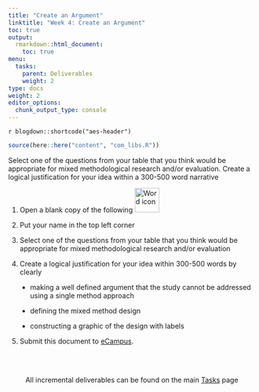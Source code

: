 ```yaml
---
title: "Create an Argument"
linktitle: "Week 4: Create an Argument"
toc: true
output:
  rmarkdown::html_document:
    toc: true
menu:
  tasks:
    parent: Deliverables
    weight: 2
type: docs
weight: 2
editor_options: 
  chunk_output_type: console
---
```


`r blogdown::shortcode("aes-header")`

```r
source(here::here("content", "com_libs.R"))
```

<style>
ul {
    margin-left: 1.5em
}
</style>

Select one of the questions from your table that you think would be appropriate for mixed methodological research and/or evaluation. Create a logical justification for your idea within a 300-500 word narrative

1. Open a blank copy of the following <img src="/logos/word-ico.png" alt="Word icon" width="50">

2. Put your name in the top left corner

3. Select one of the questions from your table that you think would be appropriate for mixed methodological research and/or evaluation

4. Create a logical justification for your idea within 300-500 words by clearly 

  + making a well defined argument that the study cannot be addressed using a single method approach
  
  + defining the mixed method design
  
  + constructing a graphic of the design with labels
  
5. Submit this document to <a target="_blank" href="https://ecampus.wvu.edu/">eCampus</a>.<br><br>


<br />

<center>
<p id="rounded_corners">
All incremental deliverables can be found on the main <a href="/tasks/#deliverables">Tasks</a> page
<p>
</center>
